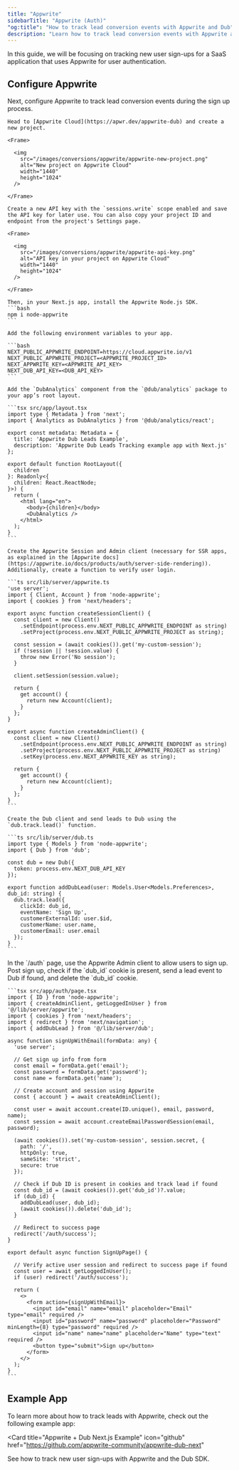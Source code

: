 ```yaml
---
title: "Appwrite"
sidebarTitle: "Appwrite (Auth)"
"og:title": "How to track lead conversion events with Appwrite and Dub"
description: "Learn how to track lead conversion events with Appwrite and Dub"
---
```



<LeadsIntro />

In this guide, we will be focusing on tracking new user sign-ups for a SaaS application that uses Appwrite for user authentication.

<LeadsPrerequisites />

## Configure Appwrite

Next, configure Appwrite to track lead conversion events during the sign up process.

<Steps>

  <Step title="Create an Appwrite Cloud project">

    Head to [Appwrite Cloud](https://apwr.dev/appwrite-dub) and create a new project.

    <Frame>

      <img
        src="/images/conversions/appwrite/appwrite-new-project.png"
        alt="New project on Appwrite Cloud"
        width="1440"
        height="1024"
      />

    </Frame>

    Create a new API key with the `sessions.write` scope enabled and save the API key for later use. You can also copy your project ID and endpoint from the project's Settings page.

    <Frame>

      <img
        src="/images/conversions/appwrite/appwrite-api-key.png"
        alt="API key in your project on Appwrite Cloud"
        width="1440"
        height="1024"
      />

    </Frame>

    Then, in your Next.js app, install the Appwrite Node.js SDK.
    ```bash
    npm i node-appwrite
    ```

  </Step>

  <Step title="Add environment variables">
    
    Add the following environment variables to your app.

    ```bash
    NEXT_PUBLIC_APPWRITE_ENDPOINT=https://cloud.appwrite.io/v1
    NEXT_PUBLIC_APPWRITE_PROJECT=<APPWRITE_PROJECT_ID>
    NEXT_APPWRITE_KEY=<APPWRITE_API_KEY>
    NEXT_DUB_API_KEY=<DUB_API_KEY>
    ```

  </Step>

  <Step title="Integrate Dub Analytics">

    Add the `DubAnalytics` component from the `@dub/analytics` package to your app’s root layout.

    ```tsx src/app/layout.tsx
    import type { Metadata } from 'next';
    import { Analytics as DubAnalytics } from '@dub/analytics/react';

    export const metadata: Metadata = {
      title: 'Appwrite Dub Leads Example',
      description: 'Appwrite Dub Leads Tracking example app with Next.js'
    };

    export default function RootLayout({
      children
    }: Readonly<{
      children: React.ReactNode;
    }>) {
      return (
        <html lang="en">
          <body>{children}</body>
          <DubAnalytics />
        </html>
      );
    }
    ```

  </Step>

  <Step title="Prepare the Appwrite client and auth library">

    Create the Appwrite Session and Admin client (necessary for SSR apps, as explained in the [Appwrite docs](https://appwrite.io/docs/products/auth/server-side-rendering)). Additionally, create a function to verify user login.

    ```ts src/lib/server/appwrite.ts
    'use server';
    import { Client, Account } from 'node-appwrite';
    import { cookies } from 'next/headers';

    export async function createSessionClient() {
      const client = new Client()
        .setEndpoint(process.env.NEXT_PUBLIC_APPWRITE_ENDPOINT as string)
        .setProject(process.env.NEXT_PUBLIC_APPWRITE_PROJECT as string);

      const session = (await cookies()).get('my-custom-session');
      if (!session || !session.value) {
        throw new Error('No session');
      }

      client.setSession(session.value);

      return {
        get account() {
          return new Account(client);
        }
      };
    }

    export async function createAdminClient() {
      const client = new Client()
        .setEndpoint(process.env.NEXT_PUBLIC_APPWRITE_ENDPOINT as string)
        .setProject(process.env.NEXT_PUBLIC_APPWRITE_PROJECT as string)
        .setKey(process.env.NEXT_APPWRITE_KEY as string);

      return {
        get account() {
          return new Account(client);
        }
      };
    }
    ```

  </Step>

  <Step title="Set up Dub SDK">

    Create the Dub client and send leads to Dub using the `dub.track.lead()` function.

    ```ts src/lib/server/dub.ts
    import type { Models } from 'node-appwrite';
    import { Dub } from 'dub';

    const dub = new Dub({
      token: process.env.NEXT_DUB_API_KEY
    });

    export function addDubLead(user: Models.User<Models.Preferences>, dub_id: string) {
      dub.track.lead({
        clickId: dub_id,
        eventName: 'Sign Up',
        customerExternalId: user.$id,
        customerName: user.name,
        customerEmail: user.email
      });
    }
    ```

  </Step>

  <Step title="Send leads to Dub on user signup">
    In the `/auth` page, use the Appwrite Admin client to allow users to sign up. Post sign up, check if the `dub_id` cookie is present, send a lead event to Dub if found, and delete the `dub_id` cookie.

    ```tsx src/app/auth/page.tsx
    import { ID } from 'node-appwrite';
    import { createAdminClient, getLoggedInUser } from '@/lib/server/appwrite';
    import { cookies } from 'next/headers';
    import { redirect } from 'next/navigation';
    import { addDubLead } from '@/lib/server/dub';

    async function signUpWithEmail(formData: any) {
      'use server';

      // Get sign up info from form
      const email = formData.get('email');
      const password = formData.get('password');
      const name = formData.get('name');

      // Create account and session using Appwrite
      const { account } = await createAdminClient();

      const user = await account.create(ID.unique(), email, password, name);
      const session = await account.createEmailPasswordSession(email, password);

      (await cookies()).set('my-custom-session', session.secret, {
        path: '/',
        httpOnly: true,
        sameSite: 'strict',
        secure: true
      });

      // Check if Dub ID is present in cookies and track lead if found
      const dub_id = (await cookies()).get('dub_id')?.value;
      if (dub_id) {
        addDubLead(user, dub_id);
        (await cookies()).delete('dub_id');
      }

      // Redirect to success page
      redirect('/auth/success');
    }

    export default async function SignUpPage() {

      // Verify active user session and redirect to success page if found
      const user = await getLoggedInUser();
      if (user) redirect('/auth/success');

      return (
        <>
          <form action={signUpWithEmail}>
            <input id="email" name="email" placeholder="Email" type="email" required />
            <input id="password" name="password" placeholder="Password" minLength={8} type="password" required />
            <input id="name" name="name" placeholder="Name" type="text" required />
            <button type="submit">Sign up</button>
          </form>
        </>
      );
    }
    ```

  </Step>

</Steps>

<LeadsAttributes />

## Example App

To learn more about how to track leads with Appwrite, check out the following example app:

<Card
  title="Appwrite + Dub Next.js  Example"
  icon="github"
  href="https://github.com/appwrite-community/appwrite-dub-next"
>
  See how to track new user sign-ups with Appwrite and the Dub SDK.
</Card>

<LeadsOutro />
